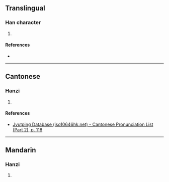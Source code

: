 {{character info/new}}
==Translingual==

===Han character===
{{Han char|rn=64|rad=手|as=12|sn=15|four=54086|canj=QTLC|ids=⿰扌黄}}

# {{defn|Han|sort=手12}}

====References====
* {{Han ref|kx=0454.200|dkj=12710|dj=0803.340|hdz=31953.080|uh=6497|ud=25751|bh=E5B2|bd=58802}}

----

==Cantonese==

===Hanzi===
{{yue-hanzi|jyut=[[gwong3]], [[gong3]]|y=gwong3, gong3}}

# {{defn|lang=yue|sort=手12}}

====References====
* [http://www.iso10646hk.net/jp/document/download.jsp Jyutping Database (iso10646hk.net) - Cantonese Pronunciation List (Part 2), p. 118]

----

==Mandarin==

===Hanzi===
{{cmn-hanzi|pin=[[guàng]] ([[guang4]])|wg=kuang<sup>4</sup>}}

# {{defn|lang=cmn|sort=手12}}